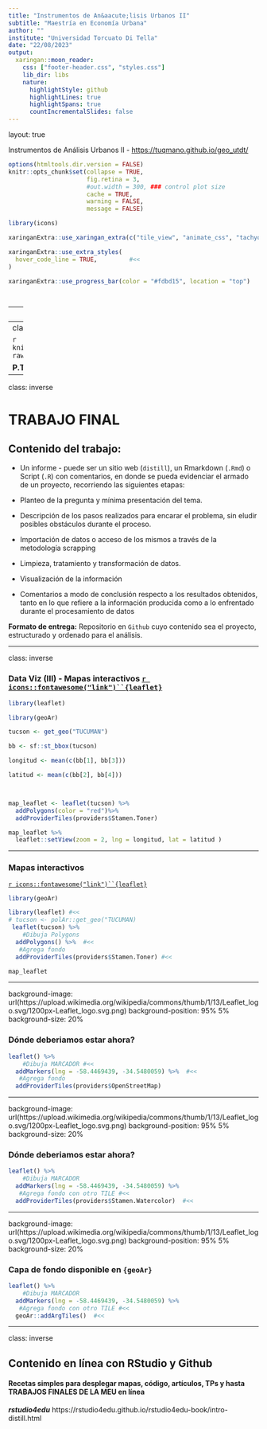 ```yaml
---
title: "Instrumentos de An&aacute;lisis Urbanos II"
subtitle: "Maestría en Economía Urbana"
author: ""
institute: "Universidad Torcuato Di Tella"
date: "22/08/2023"
output:
  xaringan::moon_reader:
    css: ["footer-header.css", "styles.css"]
    lib_dir: libs
    nature:
      highlightStyle: github
      highlightLines: true
      highlightSpans: true
      countIncrementalSlides: false
---
```


layout: true
  
  
<div class="my-footer"><span>Instrumentos de Análisis Urbanos II - <a href="https://tuqmano.github.io/geo_utdt/">https://tuqmano.github.io/geo_utdt/</a></span></div> 


```r
options(htmltools.dir.version = FALSE)
knitr::opts_chunk$set(collapse = TRUE,
                      fig.retina = 3,
                      #out.width = 300, ### control plot size
                      cache = TRUE,
                      warning = FALSE,
                      message = FALSE)

library(icons)
```


```r
xaringanExtra::use_xaringan_extra(c("tile_view", "animate_css", "tachyons", "extra_styles", "scribble", "editable", "broadcast", "webcam"))


```

```r
xaringanExtra::use_extra_styles(
  hover_code_line = TRUE,         #<<
)

xaringanExtra::use_progress_bar(color = "#fdbd15", location = "top")




```


---
class: inverse middle

## HOJA DE RUTA

1. Trabajo final (y ejemplo)

2. {leaflet}

3. ¿Cómo compartir un mapa interactivo?


---
class: inverse

```r
knitr::include_graphics("https://github.com/TuQmano/geo_utdt2022/blob/main/sesiones/figs/clarin.png?raw=true")
```
 
 **P.Tiscornia**: https://rpubs.com/pablotisco/inmuebles_estado




---

class: inverse

# TRABAJO FINAL

## Contenido del trabajo:

* Un informe - puede ser un sitio web (`distill`), un Rmarkdown (`.Rmd`) o Script (`.R`) con comentarios, en donde se pueda evidenciar el armado de un proyecto, recorriendo las siguientes etapas:

* Planteo de la pregunta y mínima presentación del tema.

* Descripción de los pasos realizados para encarar el problema, sin eludir posibles obstáculos durante el proceso.

* Importación de datos o acceso de los mismos a través de la metodología scrapping

* Limpieza, tratamiento y transformación de datos.

* Visualización de la información

* Comentarios a modo de conclusión respecto a los resultados obtenidos, tanto en lo que refiere a la información producida como a lo enfrentado durante el procesamiento de datos

**Formato de entrega:**  Repositorio en `Github` cuyo contenido sea el proyecto, estructurado y ordenado para el análisis.


---

class: inverse


### Data Viz (III) - Mapas interactivos  [`r icons::fontawesome("link")``{leaflet}`](https://rstudio.github.io/leaflet/)

```r
library(leaflet)

library(geoAr)

tucson <- get_geo("TUCUMAN") 

bb <- sf::st_bbox(tucson)

longitud <- mean(c(bb[1], bb[3]))

latitud <- mean(c(bb[2], bb[4]))



map_leaflet <- leaflet(tucson) %>% 
  addPolygons(color = "red")%>% 
  addProviderTiles(providers$Stamen.Toner)

map_leaflet %>%
  leaflet::setView(zoom = 2, lng = longitud, lat = latitud ) 


```
---

### Mapas interactivos 

[`r icons::fontawesome("link")``{leaflet}`](https://rstudio.github.io/leaflet/)

```r
library(geoAr)

library(leaflet) #<<
# tucson <- polAr::get_geo("TUCUMAN)
 leaflet(tucson) %>% 
    #Dibuja Polygons
  addPolygons() %>%  #<<
   #Agrega fondo
  addProviderTiles(providers$Stamen.Toner) #<< 
```

```r
map_leaflet
```


---

background-image: url(https://upload.wikimedia.org/wikipedia/commons/thumb/1/13/Leaflet_logo.svg/1200px-Leaflet_logo.svg.png)
background-position: 95% 5%
background-size: 20%

### Dónde deberiamos estar ahora?

```r
leaflet() %>% 
    #Dibuja MARCADOR #<<
  addMarkers(lng = -58.4469439, -34.5480059) %>%  #<<
   #Agrega fondo
  addProviderTiles(providers$OpenStreetMap)  
```

---

background-image: url(https://upload.wikimedia.org/wikipedia/commons/thumb/1/13/Leaflet_logo.svg/1200px-Leaflet_logo.svg.png)
background-position: 95% 5%
background-size: 20%

### Dónde deberiamos estar ahora?

```r
leaflet() %>% 
    #Dibuja MARCADOR 
  addMarkers(lng = -58.4469439, -34.5480059) %>%  
   #Agrega fondo con otro TILE #<<
  addProviderTiles(providers$Stamen.Watercolor)  #<<
```


---

background-image: url(https://upload.wikimedia.org/wikipedia/commons/thumb/1/13/Leaflet_logo.svg/1200px-Leaflet_logo.svg.png)
background-position: 95% 5%
background-size: 20%

### Capa de fondo disponible en `{geoAr}`

```r
leaflet() %>% 
    #Dibuja MARCADOR 
  addMarkers(lng = -58.4469439, -34.5480059) %>%  
   #Agrega fondo con otro TILE #<<
  geoAr::addArgTiles()  #<<
```


---
class: inverse

## Contenido en línea con RStudio y Github 

#### **Recetas simples para desplegar mapas, código, artículos, TPs y hasta TRABAJOS FINALES DE LA MEU en línea**

**_rstudio4edu_** https://rstudio4edu.github.io/rstudio4edu-book/intro-distill.html